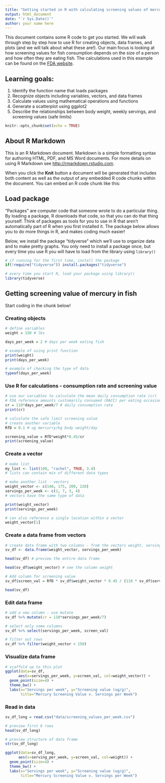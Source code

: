 ```yaml
---
title: "Getting started in R with calculating screening values of mercury in fish"
output: html_document
date: "`r Sys.Date()`"
author: your name here 
---
```


This document contains some R code to get you started. We will walk through step by step how to use R for creating objects, data frames, and plots (and we will talk about what these are!). Our main focus is looking at how screening  values for fish consumption depends on the size of a person and how often they are eating fish. The calculations used in this example can be found on the [FDA website](https://www.fda.gov/food/environmental-contaminants-food/technical-information-development-fdaepa-advice-about-eating-fish-those-who-might-become-or-are).

## Learning goals:

1. Identify the function name that loads packages
2. Recognize objects including variables, vectors, and data frames 
3. Calculate values using mathematical operations and functions 
4. Generate a scatterplot using ggplot2
5. Describe the relationships between body weight, weekly servings, and screening values (safe limits)

```r
knitr::opts_chunk$set(echo = TRUE)
```

## About R Markdown

This is an R Markdown document. Markdown is a simple formatting syntax for authoring HTML, PDF, and MS Word documents. For more details on using R Markdown see <http://rmarkdown.rstudio.com>.

When you click the **Knit** button a document will be generated that includes both content as well as the output of any embedded R code chunks within the document. You can embed an R code chunk like this:

## Load package 

"Packages" are computer code that someone wrote to do a particular thing. By loading a package, R downloads that code, so that you can do that thing yourself. Think of packages as tools for you to use in R that aren't automatically part of R when you first installed it. The package below allows you to do  more things in R, and makes coding much easier! 

Below, we install the package "tidyverse" which we'll use to organize data and to make pretty graphs. You only need to install a package once, but every time you use R you will have to load from the library using `library()`
 

```r
# if running for the first time, install the package 
if(!require("tidyverse")) install.packages("tidyverse") 

# every time you start R, load your package using library() 
library(tidyverse)

```

## Getting screening value of mercury in fish 

Start coding in the chunk below!

### Creating objects 

```r

# define variables 
weight = 150 # lbs 

days_per_week = 2 # days per week eating fish 

# example of using print function 
print(weight)
print(days_per_week)

# example of checking the type of data
typeof(days_per_week)

```

### Use R for calculations - consumption rate and screening value 

```r

# use our variables to calculate the mean daily consumption rate (cr)
# FDA reference amounts customarily consumed (RACC) per eating occasion for fish and shellfish without sauce is 110 grams for uncooked fish.
cr = 110*days_per_week/7 # daily consumption rate 
print(cr)

# calculate the safe limit screening value 
# create another variable 
RfD = 0.1 # ug mercurry/kg body weight/day 

screening_value = RfD*weight*0.45/cr 
print(screening_value)

```

### Create a vector 

```r

# make list 
my_list <- list(100, "rachel", TRUE, 3.4)
# lists can contain mix of different data types 

# make another list - vectors 
weight_vector <- c(140, 175, 200, 220)
servings_per_week <- c(1, 7, 3, 4)
# vectors have the same type of data 

print(weight_vector)
print(servings_per_week)

# can also reference a single location within a vector
weight_vector[1]
```

### Create a data frame from vectors 

```r

# create data frame with two columns - from the vectors weight, servings 
sv_df <- data.frame(weight_vector, servings_per_week)

head(sv_df) # preview the entire data frame 

head(sv_df$weight_vector) # see the column weight 

# Add column for screening value
sv_df$screen_val = RfD * sv_df$weight_vector * 0.45 / (110 * sv_df$servings_per_week / 7)

head(sv_df)

```

### Edit data frame 

```r

# add a new column - use mutate 
sv_df %>% mutate(cr = 110*servings_per_week/7)

# select only some columns 
sv_df %>% select(servings_per_week, screen_val)

# filter out rows 
sv_df %>% filter(weight_vector < 150)

```


### Visualize data frame 

```r

# scaffold up to this plot 
ggplot(data=sv_df, 
      aes(x=servings_per_week, y=screen_val, col=weight_vector)) + 
  geom_point(size=4) +
  theme_bw() +
  labs(x="Servings per week", y="Screening value (ug/g)", 
       title="Mercury Screening Value v. Servings per Week")
```

### Read in data 

```r

sv_df_long = read.csv("data/screening_values_per_week.csv")

# preview first 6 rows 
head(sv_df_long)

# preview structure of data frame 
str(sv_df_long)

ggplot(data=sv_df_long, 
      aes(x=serving_per_week, y=screen_val, col=weight)) + 
  geom_point(size=4) +
  theme_bw() +
  labs(x="Servings per week", y="Screening value (ug/g)", 
       title="Mercury Screening Value v. Servings per Week")

```



